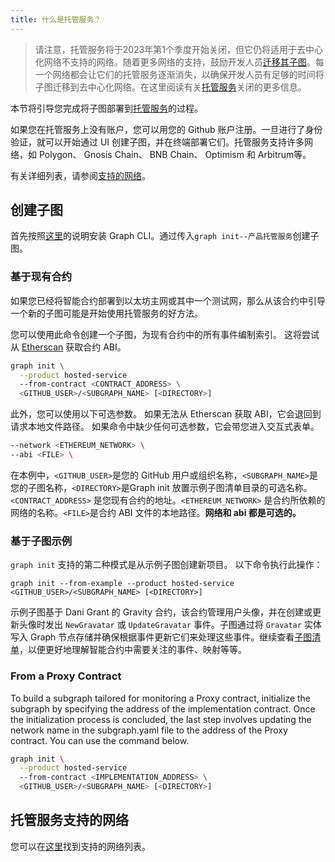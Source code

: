```yaml
---
title: 什么是托管服务？
---
```


> 请注意，托管服务将于2023年第1个季度开始关闭，但它仍将适用于去中心化网络不支持的网络。随着更多网络的支持，鼓励开发人员[迁移其子图](https://thegraph.com/blog/how-to-migrate-ethereum-subgraph)。每一个网络都会让它们的托管服务逐渐消失，以确保开发人员有足够的时间将子图迁移到去中心化网络。在这里阅读有关[托管服务](https://thegraph.com/blog/sunsetting-hosted-service)关闭的更多信息。

本节将引导您完成将子图部署到[托管服务](https://thegraph.com/hosted-service/)的过程。

如果您在托管服务上没有账户，您可以用您的 Github 账户注册。一旦进行了身份验证，就可以开始通过 UI 创建子图，并在终端部署它们。托管服务支持许多网络，如 Polygon、 Gnosis Chain、 BNB Chain、 Optimism 和 Arbitrum等。

有关详细列表，请参阅[支持的网络](/developing/supported-networks/#hosted-service)。

## 创建子图

首先按照[这里](/developing/defining-a-subgraph)的说明安装 Graph CLI。通过传入`graph init--产品托管服务`创建子图。

### 基于现有合约

如果您已经将智能合约部署到以太坊主网或其中一个测试网，那么从该合约中引导一个新的子图可能是开始使用托管服务的好方法。

您可以使用此命令创建一个子图，为现有合约中的所有事件编制索引。 这将尝试从 [Etherscan](https://etherscan.io/) 获取合约 ABI。

```sh
graph init \
  --product hosted-service
  --from-contract <CONTRACT_ADDRESS> \
  <GITHUB_USER>/<SUBGRAPH_NAME> [<DIRECTORY>]
```

此外，您可以使用以下可选参数。 如果无法从 Etherscan 获取 ABI，它会退回到请求本地文件路径。 如果命令中缺少任何可选参数，它会带您进入交互式表单。

```sh
--network <ETHEREUM_NETWORK> \
--abi <FILE> \
```

在本例中，`<GITHUB_USER>`是您的 GitHub 用户或组织名称，`<SUBGRAPH_NAME>`是您的子图名称，`<DIRECTORY>`是Graph init 放置示例子图清单目录的可选名称。`<CONTRACT_ADDRESS>` 是您现有合约的地址。`<ETHEREUM_NETWORK>` 是合约所依赖的网络的名称。`<FILE>`是合约 ABI 文件的本地路径。**网络和 abi 都是可选的。**

### 基于子图示例

`graph init` 支持的第二种模式是从示例子图创建新项目。 以下命令执行此操作：

```
graph init --from-example --product hosted-service <GITHUB_USER>/<SUBGRAPH_NAME> [<DIRECTORY>]
```

示例子图基于 Dani Grant 的 Gravity 合约，该合约管理用户头像，并在创建或更新头像时发出 `NewGravatar` 或 `UpdateGravatar` 事件。子图通过将 `Gravatar` 实体写入 Graph 节点存储并确保根据事件更新它们来处理这些事件。继续查看[子图清单](/developing/creating-a-subgraph#the-subgraph-manifest)，以便更好地理解智能合约中需要关注的事件、映射等等。


### From a Proxy Contract

To build a subgraph tailored for monitoring a Proxy contract, initialize the subgraph by specifying the address of the implementation contract. Once the initialization process is concluded, the last step involves updating the network name in the subgraph.yaml file to the address of the Proxy contract. You can use the command below.

```sh
graph init \
  --product hosted-service
  --from-contract <IMPLEMENTATION_ADDRESS> \
  <GITHUB_USER>/<SUBGRAPH_NAME> [<DIRECTORY>]
```

## 托管服务支持的网络

您可以在[这里](/developing/supported-networks)找到支持的网络列表。
